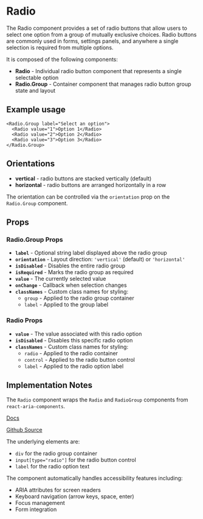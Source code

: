 

<Meta of={RadioStories} />

# Radio
The Radio component provides a set of radio buttons that allow users to select one option from a group of mutually exclusive choices. Radio buttons are commonly used in forms, settings panels, and anywhere a single selection is required from multiple options.

It is composed of the following components:

- **Radio** - Individual radio button component that represents a single selectable option
- **Radio.Group** - Container component that manages radio button group state and layout

## Example usage
```tsx
<Radio.Group label="Select an option">
  <Radio value="1">Option 1</Radio>
  <Radio value="2">Option 2</Radio>
  <Radio value="3">Option 3</Radio>
</Radio.Group>
```

## Orientations

* **vertical** - radio buttons are stacked vertically (default)
* **horizontal** - radio buttons are arranged horizontally in a row

The orientation can be controlled via the `orientation` prop on the `Radio.Group` component.

<Canvas of={RadioStories.Default} />

## Props

### Radio.Group Props
* **`label`** - Optional string label displayed above the radio group
* **`orientation`** - Layout direction: `'vertical'` (default) or `'horizontal'`
* **`isDisabled`** - Disables the entire radio group
* **`isRequired`** - Marks the radio group as required
* **`value`** - The currently selected value
* **`onChange`** - Callback when selection changes
* **`classNames`** - Custom class names for styling:
  * `group` - Applied to the radio group container
  * `label` - Applied to the group label

### Radio Props
* **`value`** - The value associated with this radio option
* **`isDisabled`** - Disables this specific radio option
* **`classNames`** - Custom class names for styling:
  * `radio` - Applied to the radio container
  * `control` - Applied to the radio button control
  * `label` - Applied to the radio option label

## Implementation Notes
The `Radio` component wraps the `Radio` and `RadioGroup` components from `react-aria-components`.

[Docs](https://react-spectrum.adobe.com/react-aria/RadioGroup.html)

[Github Source](https://github.com/gohypergiant/standard-toolkit/tree/main/design-toolkit/components/src/components/radio)

The underlying elements are:
- `div` for the radio group container
- `input[type="radio"]` for the radio button control
- `label` for the radio option text

The component automatically handles accessibility features including:
- ARIA attributes for screen readers
- Keyboard navigation (arrow keys, space, enter)
- Focus management
- Form integration
